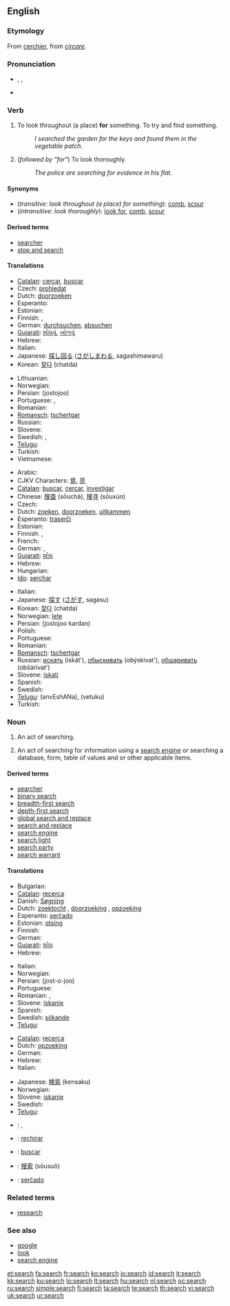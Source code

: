 {{wikipedia}}
==English==

===Etymology===
From {{etyl|fro}} [[cerchier]], from {{etyl|la}} ''[[circare]]''.

===Pronunciation===
* {{enPR|sûrch}}, {{IPA|/sɜː(r)tʃ/}}, {{SAMPA|/s3:(r)tS/}}
* {{audio|en-us-search.ogg|Audio (US)}}
*: {{rhymes|ɜː(r)tʃ}}

===Verb===
{{en-verb|search|es}}

# {{transitive}} To look throughout (a place) '''for''' something.  To try and find something.
#: ''I searched the garden for the keys and found them in the vegetable patch.''
# {{intransitive}} (''followed by "for"'') To look thoroughly.
#: ''The police are searching for evidence in his flat.''

====Synonyms====
* (''transitive: look throughout (a place) for something''): [[comb]], [[scour]]
* (''intransitive: look thoroughly''): [[look for]], [[comb]], [[scour]]

====Derived terms====
* [[searcher]]
* [[stop and search]]

====Translations====
{{trans-top|look throughout (a place) for something}}
* [[Catalan]]: [[cercar]], [[buscar]]
* Czech: [[prohledat]]
* Dutch: [[doorzoeken]]
* Esperanto: {{t+|eo|serĉi|xs=Esperanto}}
* Estonian: {{t-|et|otsima}}
* Finnish: {{t+|fi|etsiä}}, {{t+|fi|hakea}}
* German: [[durchsuchen]], [[absuchen]]
* [[Gujarati]]: [[શોધવું]], [[ખોળવું]]
* Hebrew: {{he-translation|לחפש|lekhapés}}
* Italian: {{t+|it|cercare}}
* Japanese: [[探し回る]] ([[さがしまわる]], sagashimawaru)
* Korean: [[찾다]] (chatda)
{{trans-mid}}
* Lithuanian: {{t-|lt|ieškoti|xs=Lithuanian}}
* Norwegian: {{t+|no|lete}}
* Persian: {{fa-Arab|[[جستجو]]}} (jostojoo)
* Portuguese: {{t+|pt|procurar}}, {{t+|pt|buscar}}
* Romanian: {{t+|ro|căuta}}
* [[Romansch]]: [[tschertgar]]
* Russian: {{t+|ru|искать|tr=iskát'|sc=Cyrl}}
* Slovene: {{t+|sl|iskati}}
* Swedish: {{t+|sv|söka}}, {{t+|sv|leta}}
* [[Telugu]]: {{t|te|వెతుకు|sc=Telu}}
* Turkish: {{t+|tr|aramak}}
* Vietnamese: {{t+|vi|tìm|xs=Vietnamese}}
{{trans-bottom}}

{{trans-top|look thoroughly for}}
* Arabic: {{Arab|[[بحث]]}} {{IPAchar|(báħaθa)}}
* CJKV Characters: [[覓]], [[觅]]
* [[Catalan]]: [[buscar]], [[cercar]], [[investigar]]
* Chinese: [[搜查]] (sōuchá), [[搜寻]] (sōuxún)
* Czech: {{t+|cs|hledat}}
* Dutch: [[zoeken]], [[doorzoeken]], [[uitkammen]]
* Esperanto: [[traserĉi]]
* Estonian: {{t-|et|otsima}}
* Finnish: {{t+|fi|etsiä}}, {{t+|fi|hakea}}
* French: {{t+|fr|chercher}}
* German: {{t+|de|suchen}}, {{t-|de|durchkämmen}}
* [[Gujarati]]: [[શોધ]]
* Hebrew: {{he-translation|לחפש|lekhapés}}
* Hungarian: {{t+|hu|keres}}
* [[Ido]]: [[serchar]]
{{trans-mid}}
* Italian: {{t+|it|cercare}}
* Japanese: [[探す]] ([[さがす]], sagasu)
* Korean: [[찾다]] (chatda)
* Norwegian: [[lete]]
* Persian: {{fa-Arab|[[جستجو کردن]]}} (jostojoo kardan)
* Polish: {{t+|pl|szukać}}
* Portuguese: {{t+|pt|buscar}}
* Romanian: {{t+|ro|căuta}}
* [[Romansch]]: [[tschertgar]]
* Russian: [[искать]] (iskát'), [[обыскивать]] (obýskivat'), [[обшаривать]] (obšárivat')
* Slovene: [[iskati]]
* Spanish: {{t+|es|buscar}}
* Swedish: {{t+|sv|söka}}
* [[Telugu]]: {{t|te|అన్వేషణ|sc=Telu}} (anvEshANa), {{t|te|వెతుకు|sc=Telu}} (vetuku)
* Turkish: {{t+|tr|aramak}}
{{trans-bottom}}

===Noun===
{{en-noun|es}}

# An act of searching.
# {{computing}} An act of searching for information using a [[search engine]] or searching a database, form, table of values and or other applicable items.

====Derived terms====
* [[searcher]]
* [[binary search]]
* [[breadth-first search]]
* [[depth-first search]]
* [[global search and replace]]
* [[search and replace]]
* [[search engine]]
* [[search light]]
* [[search party]]
* [[search warrant]]

====Translations====
{{trans-top|act of searching}}
* Bulgarian: {{t+|bg|търся|tr=tərsia|sc=Cyrl}}
* [[Catalan]]: [[recerca]]
* Danish: [[Søgning]]
* Dutch: [[zoektocht]] {{f}}, [[doorzoeking]] {{f}}, [[opzoeking]] {{f}}
* Esperanto: [[serĉado]]
* Estonian: [[otsing]]
* Finnish: {{t-|fi|haku}}
* German: {{t+|de|Suche|f}}
* [[Gujarati]]: [[શોધ]]
* Hebrew: {{he-translation|חיפוש|khipús|wv=חִיפּוּשׂ}} {{m}}
{{trans-mid}}
* Italian: {{t+|it|ricerca|f}}
* Norwegian: {{t+|no|søk|n}}
* Persian: {{fa-Arab|[[جستجو]]}} (jost-o-joo)
* Portuguese: {{t+|pt|busca|f}}
* Romanian: {{t-|ro|căutare|f}}, {{t+|ro|cercetare|f}}
* Slovene: [[iskanje]] {{n}}
* Spanish: {{t-|es|búsqueda|f}}
* Swedish: [[sökande]] {{n}}
* [[Telugu]]: {{t|te|వెతుకు|sc=Telu}}
{{trans-bottom}}

{{trans-top|act of searching using a search engine}}
* [[Catalan]]: [[recerca]]
* Dutch: [[opzoeking]] {{f}}
* German: {{t+|de|Suche|f}}
* Hebrew: {{he-translation|חיפוש|khipús|wv=חִיפּוּשׂ}} {{m}}
* Italian: {{t+|it|ricerca|f}}
{{trans-mid}}
* Japanese: [[検索]] (kensaku)
* Norwegian: {{t+|no|søk|n}}
* Slovene: [[iskanje]] {{n}}
* Swedish: {{t+|sv|sökning|c}}
* [[Telugu]]: {{t|te|అన్వేషణ|sc=Telu}}
{{trans-bottom}}

{{checktrans}}

* {{ttbc|Arabic}}: {{Arab|[[بحث]]}}, {{Arab|[[يبحث]]}}
* {{ttbc|Aragonese}}: [[rechirar]]
* {{ttbc|Asturian}}: [[buscar]]
* {{ttbc|Chinese}}: [[搜索]] (sōusuǒ)
* {{ttbc|Esperanto}}: [[serĉado]]

===Related terms===
* [[research]]

===See also===
* [[google]]
* [[look]]
* [[search engine]]

[[et:search]]
[[fa:search]]
[[fr:search]]
[[ko:search]]
[[io:search]]
[[id:search]]
[[it:search]]
[[kk:search]]
[[ku:search]]
[[lo:search]]
[[lt:search]]
[[hu:search]]
[[nl:search]]
[[oc:search]]
[[ru:search]]
[[simple:search]]
[[fi:search]]
[[ta:search]]
[[te:search]]
[[th:search]]
[[vi:search]]
[[uk:search]]
[[ur:search]]